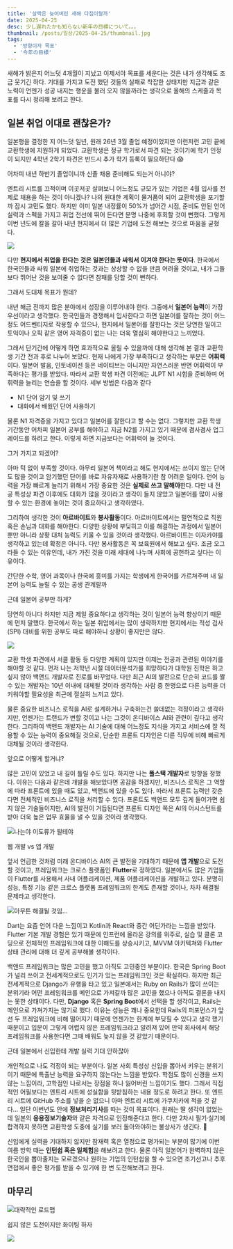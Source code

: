 ```yaml
---
title: '살짝은 늦어버린 새해 다짐이랄까'
date: 2025-04-25
desc: 少し遅れたかも知らない新年の目標について。。。
thumbnail: /posts/일상/2025-04-25/thumbnail.jpg
tags:
  - '방향이자 목표'
  - '今年の目標'
---
```


새해가 밝은지 어느덧 4개월이 지났고 이제서야 목표를 세운다는 것은 내가 생각해도 조금 웃기긴 하다. 기대를 가지고 도전 했던 것들의 실패로 착잡한 상태지만 지금과 같은 노력이 언젠가 성공 내지는 행운을 불러 오지 않을까라는 생각으로 올해의 스케줄과 목표를 다시 정리해 보려고 한다.

## 일본 취업 이대로 괜찮은가?

일본행을 결정한 지 어느덧 일년, 원래 26년 3월 졸업 예정이었지만 이런저런 고민 끝에 교환학생에 지원하게 되었다. 교환학생은 정규 학기로서 파견 되는 것이기에 학기 인정이 되지만 4학년 2학기 파견은 반드시 추가 학기 등록이 필요하단다 😱

<Quotation className ="text-xl">어차피 내년 하반기 졸업이니까 신졸 채용 준비해도 되는거 아니야?</Quotation>

엔트리 시트를 끄적이며 이곳저곳 살펴보니 어느정도 규모가 있는 기업은 4월 입사를 전제로 채용을 하는 것이 아니겠나? 나의 원대한 계획이 물거품이 되어 교환학생을 포기할까 잠시 고민도 했다. 하지만 이미 일본 내정률이 50%가 넘어간 시점, 준비도 안된 언어 실력과 스펙을 가지고 취업 전선에 뛰어 든다면 분명 나중에 후회할 것이 뻔했다. 그렇게 이번 년도에 칼을 갈아 내년 현지에서 더 많은 기업에 도전 해보는 것으로 마음을 굳혔다.

![](/posts/일상/2025-04-25/1.png)<br/>

다만 **현지에서 취업을 한다는 것은 일본인들과 싸워서 이겨야 한다는 뜻이다**. 한국에서 한국인들과 싸워 일본에 취업하는 것과는 상상할 수 없을 만큼 어려울 것이고, 내가 그들보다 뛰어난 것을 보여줄 수 없다면 참패를 당할 것이 뻔하다.

<Quotation className ="text-xl">그래서 도대체 목표가 뭔데?</Quotation>

내년 해금 전까지 많은 분야에서 성장을 이루어내야 한다. 그중에서 **일본어 능력**이 가장 우선이라고 생각했다. 한국인들과 경쟁해서 입사한다고 하면 일본어를 잘하는 것이 어느정도 어드벤티지로 작용할 수 있으나, 현지에서 일본어를 잘한다는 것은 당연한 일이고 토익이나 오픽 같은 영어 자격증이 없는 나는 더욱 열심히 해야한다고 느끼었다.

그래서 단기간에 어떻게 하면 효과적으로 올릴 수 있을까에 대해 생각해 본 결과 교환학생 기간 전과 후로 나누어 보았다. 현재 나에게 가장 부족하다고 생각하는 부분은 **어휘력**이다. 일본어 발음, 인토네이션 등은 네이티브는 아니지만 자연스러운 반면 어휘력이 부족하다는 평가를 받았다. 따라서 교환 학생 파견 이전에는 JLPT N1 시험을 준비하며 어휘력을 늘리는 연습을 할 것이다. 세부 방법은 다음과 같다

- N1 단어 암기 및 쓰기
- 대화에서 배웠던 단어 사용하기

물론 N1 자격증을 가지고 있다고 일본어를 잘한다고 할 수는 없다. 그렇지만 교환 학생 기간동안 어차피 일본어 공부를 해야하고 지금 N2를 가지고 있기 때문에 겸사겸사 업그레이드를 하려고 한다. 이렇게 하면 지금보다는 어휘력이 늘 것이다.

<Quotation className ="text-xl">그거 가지고 되겠어?</Quotation>

아마 턱 없이 부족할 것이다. 아무리 일본어 책이라고 해도 현지에서는 쓰이지 않는 단어도 많을 것이고 암기했던 단어를 바로 자유자재로 사용하기란 참 어려운 일이다. 언어 능력을 가장 빠르게 늘리기 위해서 가장 중요한 것은 **실제로 쓰고 말해야**한다. 다만 내 전공 특성상 파견 이후에도 대화가 많을 것이라고 생각이 들지 않았고 일본어를 많이 사용할 수 있는 환경에 놓이는 것이 중요하다고 생각하였다.

그리하여 생각한 것이 **아르바이트**와 **봉사활동**이다. 아르바이트에서는 필연적으로 직원 혹은 손님과 대화를 해야한다. 다양한 상황에 부딪히고 이를 해결하는 과정에서 일본어 뿐만 아니라 상황 대처 능력도 키울 수 있을 것이라 생각했다. 아르바이트는 이자카야를 생각하고 있는데 확정은 아니다. 다만 봉사활동은 꼭 보육원에서 해보고 싶다. 조금 오그라들 수 있는 이유인데, 내가 가진 것을 미래 세대에 나누며 사회에 공헌하고 싶다는 이유이다. 

간단한 수학, 영어 과목이나 한국에 흥미를 가지는 학생에게 한국어를 가르쳐주며 내 일본어 능력도 늘릴 수 있는 공생 관계랄까

<Quotation className ="text-xl">근데 일본어 공부만 하게?</Quotation>

당연히 아니다 하지만 지금 제일 중요하다고 생각하는 것이 일본어 능력 향상이기 때문에 먼저 말했다. 한국에서 하는 일본 취업에서는 많이 생략하지만 현지에서는 적성 검사(SPI) 대비를 위한 공부도 따로 해야하니 상황이 좋지만은 않다.

![](/posts/일상/2025-04-25/2.jpg)<br/>

교환 학생 파견에서 서클 활동 등 다양한 계획이 있지만 이제는 전공과 관련된 이야기를 해야할 것 같다. 먼저 나는 저학년 시절 데이터분석가를 희망하다가 대학원 진학은 하고 싶지 않아 백앤드 개발자로 진로를 바꾸었다. 다만 최근 AI의 발전으로 단순히 코드를 짤 수 있는 개발자는 10년 이내에 대체될 것이라 생각하는 사람 중 한명으로 다른 능력을 더 키워야할 필요성을 최근에 절실히 느끼고 있다.

물론 중요한 비즈니스 로직을 AI로 설계하거나 구축하는건 쓸데없는 걱정이라고 생각하지만, 언젠가는 트랜드가 변할 것이고 나는 그것이 온디바이스 AI와 관련이 깊다고 생각한다. 그리하여 백앤드 개발자는 AI 기술에 대해 어느정도 지식을 가지고 서비스에 잘 적용할 수 있는 능력이 중요해질 것으로, 단순한 프론트 디자인은 다른 직무에 비해 빠르게 대체될 것이라 생각한다.

<Quotation className ="text-xl">앞으로 어떻게 할거냐?</Quotation>

많은 고민이 있었고 내 길이 틀릴 수도 있다. 하지만 나는 **풀스택 개발자**로 방향을 정했다. 이유는 다음과 같은데 개발을 해보았다면 공감을 하겠지만, 비즈니스 로직은 그 역할에 따라 프론트에 있을 때도 있고, 백앤드에 있을 수도 있다. 따라서 프론트 능력만 갖춘다면 전체적인 비즈니스 로직을 처리할 수 있다. 프론트도 백앤드 모두 깊게 들어가면 쉽지 않은 기술들이지만, AI의 발전이 거듭된다면 프론트 디자인 쪽은 AI의 어시스턴트를 받아 더욱 높은 업무 효율을 낼 수 있을 것이라 생각했다.

![나는야 이도류가 될테야](/posts/일상/2025-04-25/3.jpg)

<Quotation className ="text-xl">웹 개발 vs 앱 개발</Quotation>

앞서 언급한 것처럼 미래 온디바이스 AI의 큰 발전을 기대하기 때문에 **앱 개발**으로 도전할 것이고, 프레임워크는 크로스 플랫폼인 **Flutter**로 정하였다. 일본에서도 많은 기업들이 Flutter를 사용해서 사내 어플리케이션, 제품 어플리케이션을 개발하고 있다. 분명히 성능, 특정 기능 같은 크로스 플랫폼 프레임워크의 한계도 존재할 것이나, 차차 해결될 문제라고 생각한다. 

![아무튼 해결될 것임...](/posts/일상/2025-04-25/4.jpg)

Dart는 요즘 언어 다운 느낌이고 Kotlin과 React와 중간 어딘가라는 느낌을 받았다. Flutter 기본 개발 경험은 있기 때문에 인프런에 올라온 강의를 위주로, 실습 및 클론 코딩으로 전체적인 프레임워크에 대한 이해도를 상승시키고, MVVM 아키텍쳐와 Flutter 상태 관리에 대해 더 깊게 공부해볼 생각이다.

백앤드 프레임워크는 많은 고민을 했고 아직도 고민중인 부분이다. 한국은 Spring Boot가 널리 쓰이고 전세계적으로도 인기가 있는 프레임워크인 것은 확실하다. 하지만 최근 전세계적으로 Django가 유행을 타고 있고 일본에서는 Ruby on Rails가 많이 쓰이는 분위기라 어떤 프레임워크를 메인으로 가져갈까 많은 고민을 했으나 아직도 결론을 내지는 못한 상태이다. 다만, **Django** 혹은 **Spring Boot**에서 선택을 할 생각이고, Rails는 메인으로 가져가지는 않기로 했다. 이유는 성능은 꽤나 중요한데 Rails의 퍼포먼스가 앞선 두 프레임워크에 비해 떨어지기 때문에 언젠가는 한계에 부딪힐 수 있다고 생각 했기 때문이고 입문이 그렇게 어렵지 않은 프레임워크라고 알려져 있어 만약 회사에서 해당 프레임워크를 사용한다면 그때 배워도 늦지 않을 것 같았기 때문이다.

<Quotation className ="text-xl">근데 일본에서 신입한테 개발 실력 기대 안하잖아</Quotation>

개인적으로 나도 걱정이 되는 부분이다. 일본 사회 특성상 신입을 뽑아서 키우는 분위기이기 때문에 특출난 능력을 요구하지 않는다는 느낌을 받았다. 학점도 많이 신경을 쓰지 않는 느낌이라, 고학점인 나로서는 장점을 하나 잃어버린 느낌이기도 했다. 그래서 직접적인 어필보다는 엔트리 시트에 성실함을 뒷받침하는 내용 정도로 하려고 한다. 또 엔트리 시트에 GitHub 주소를 넣을 순 없으니 아마 엔트리 시트에 가쿠치카에 적을 것 같다... 일단 이번년도 안에 **정보처리기사**를 따는 것이 목표이다. 원래는 딸 생각이 없었는데 일본의 **응용정보기술자**와 같은 자격으로 인정해준다고 한다. 다만 2차시 필기ᐧ실기에 합격하지 못하면 교환학생 도중에 실기를 보러 돌아와야하는 불상사가 생긴다. 🤯

신입에게 실력을 기대하지 않지만 잠재력 혹은 열정으로 평가되는 부분이 많기에 이번 여름 방학 때는 **인턴쉽 혹은 일체험**을 해보려고 한다. 물론 아직 일본어가 완벽하지 않은 한국인을 뽑아줄지는 모르겠으나 원하는 기업의 인턴쉽을 할 수 있으면 조기선고나 추후 면접에서 좋은 평가를 받을 수 있기에 한 번 도전해보려고 한다.

<h2>마무리</h2>

![대략적인 로드맵](/posts/일상/2025-04-25/5.png)

<Quotation className ="text-2xl font-semibold"><Highlight color ="SKY">쉽지 않은 도전이지만 화이팅 하자</Highlight></Quotation>

![](/posts/일상/2025-04-25/6.jpg)
